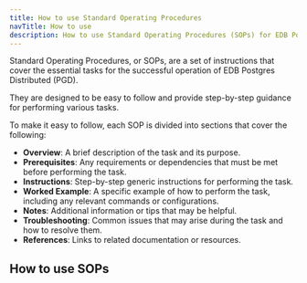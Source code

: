 ```yaml
---
title: How to use Standard Operating Procedures 
navTitle: How to use
description: How to use Standard Operating Procedures (SOPs) for EDB Postgres Distributed (PGD).
---
```


Standard Operating Procedures, or SOPs, are a set of instructions that cover the essential tasks for the successful operation of EDB Postgres Distributed (PGD).

They are designed to be easy to follow and provide step-by-step guidance for performing various tasks.

To make it easy to follow, each SOP is divided into sections that cover the following:

- **Overview**: A brief description of the task and its purpose.
- **Prerequisites**: Any requirements or dependencies that must be met before performing the task.
- **Instructions**: Step-by-step generic instructions for performing the task.
- **Worked Example**: A specific example of how to perform the task, including any relevant commands or configurations.
- **Notes**: Additional information or tips that may be helpful.
- **Troubleshooting**: Common issues that may arise during the task and how to resolve them.
- **References**: Links to related documentation or resources.

## How to use SOPs

